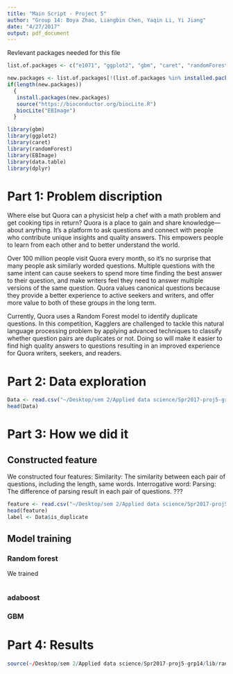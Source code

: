 ```yaml
---
title: "Main Script - Project 5"
author: "Group 14: Boya Zhao, Liangbin Chen, Yaqin Li, Yi Jiang"
date: "4/27/2017"
output: pdf_document
---
```


Revlevant packages needed for this file

```r
list.of.packages <- c("e1071", "ggplot2", "gbm", "caret", "randomForest", "EBImage", "data.table", "dplyr")

new.packages <- list.of.packages[!(list.of.packages %in% installed.packages()[,"Package"])]
if(length(new.packages)) 
  {
   install.packages(new.packages)
   source("https://bioconductor.org/biocLite.R")
   biocLite("EBImage")
  }

library(gbm)
library(ggplot2)
library(caret)
library(randomForest)
library(EBImage)
library(data.table)
library(dplyr)
```


# Part 1: Problem discription

Where else but Quora can a physicist help a chef with a math problem and get cooking tips in return? Quora is a place to gain and share knowledge—about anything. It’s a platform to ask questions and connect with people who contribute unique insights and quality answers. This empowers people to learn from each other and to better understand the world.

Over 100 million people visit Quora every month, so it's no surprise that many people ask similarly worded questions. Multiple questions with the same intent can cause seekers to spend more time finding the best answer to their question, and make writers feel they need to answer multiple versions of the same question. Quora values canonical questions because they provide a better experience to active seekers and writers, and offer more value to both of these groups in the long term.

Currently, Quora uses a Random Forest model to identify duplicate questions. In this competition, Kagglers are challenged to tackle this natural language processing problem by applying advanced techniques to classify whether question pairs are duplicates or not. Doing so will make it easier to find high quality answers to questions resulting in an improved experience for Quora writers, seekers, and readers.

# Part 2: Data exploration

```r
Data <- read.csv("~/Desktop/sem 2/Applied data science/Spr2017-proj5-grp14/data/train.csv", header = TRUE)
head(Data)
```

# Part 3: How we did it

## Constructed feature

We constructed four features: 
Similarity: The similarity between each pair of questions, including the length, same words.
Interrogative word: 
Parsing: The difference of parsing result in each pair of questions.
???

```r
feature <- read.csv("~/Desktop/sem 2/Applied data science/Spr2017-proj5-grp14/output/allfeatures.csv", header = TRUE)
head(feature)
label <- Data$is_duplicate
```

## Model training

### Random forest

We trained 

```r



```

### adaboost


### GBM




# Part 4: Results


```r
source(~/Desktop/sem 2/Applied data science/Spr2017-proj5-grp14/lib/random forest.R)



```
